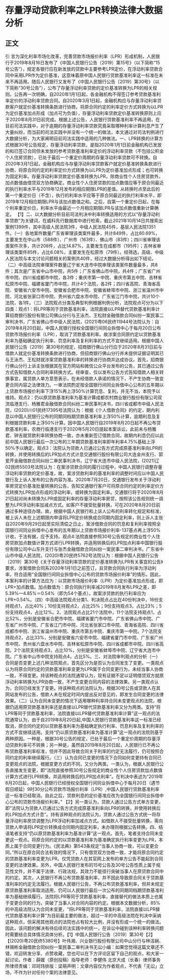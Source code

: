 # 存量浮动贷款利率之LPR转换法律大数据分析
## 正文
引 言为深化利率市场化改革，完善贷款市场报价利率（LPR）形成机制，人民银行于2019年8月16日发布了《中国人民银行公告〔2019〕第15号》（以下简称“15号公告”），规定各银行应在新发放的贷款中主要参考LPR定价，在浮动利率贷款合同中采用LPR作为定价基准，这意味着原中国人民银行贷款基准利率这一标准在未来不再适用。随后人民银行又发布了《中国人民银行公告〔2019〕第30号》（以下简称“30号公告”），公布了存量浮动利率贷款的定价基准转换为LPR的相关规则。公告再一次明确，自2020年1月1日起，各金融机构不得签订参考贷款基准利率定价的浮动利率贷款合同。自2020年3月1日起，金融机构应与存量浮动利率贷款客户就定价基准转换条款进行协商，将原合同约定的利率定价方式转换为以LPR为定价基准加点形成（加点可为负值），存量浮动利率贷款定价基准转换原则上应于2020年8月31日前完成。根据上述公告，人民银行贷款基准利率不再适用，在目前司法实践中，对于逾期的存量浮动利率贷款究竟采取哪种利率计算利息产生了大量纠纷，而当前的司法实践中并没有一个统一的做法，本文通过对司法判例进行大数据分析，为大家阐明目前司法实践中适用的几种做法。一、LPR转换的计算方式根据30号公告规定，存量浮动利率贷款，是指2020年1月1日前金融机构已发放的和已签订合同但未发放的参考贷款基准利率定价的浮动利率贷款（不包括公积金个人住房贷款），已处于最后一个重定价周期的存量浮动利率贷款可不转换。自2020年3月1日起，金融机构应与存量浮动利率贷款客户就定价基准转换条款进行协商，将原合同约定的利率定价方式转换为以LPR为定价基准加点形成；也可转换为固定利率。存量浮动利率贷款定价基准转换为LPR，除商业性个人住房贷款外，加点数值由借贷双方协商确定。商业性个人住房贷款的加点数值应等于原合同最近的执行利率水平与2019年12月发布的相应期限LPR的差值。从转换时点至此后的第一个重定价日（不含），执行的利率水平应等于原合同最近的执行利率水平，即2019年12月相应期限LPR与该加点数值之和。之后，自第一个重定价日起，在每个利率重定价日，利率水平由最近一个月相应期限LPR与该加点数值重新计算确定。 【1】二、以大数据分析目前司法判决中利率转换适用的方式以“存量浮动利率贷款”为关键词，在威科先行数据库中进行检索，截止2021年10月14日共搜索出案例1399件，其中高级人民法院3件，中级人民法院45件，基层人民法院1351件。（一）各地案件数量广东省审理该类案件最多，共计849件，占比60.69%，主要发生在中山市（588件）、广州市（163件）、佛山市（83件）；四川省审理该类案件次多，共计208件，占比14.87%，主要发生在成都市（195件）；吉林省审理该类案件85件，占比6.08%，主要发生在松原市（79件）。经筛选，高级、中级人民法院与本文讨论问题相关的案例共40件，经过大数据分析得出如下结论。（二）中高级法院审理案件数量辽宁省大连市中院审理该类案件数量最多，共8件；其次是广东省中山市中院，共5件；广东省佛山市中院，共4件；广东省广州市中院、四川省成都市中院，各3件；重庆市第一中院、重庆市第五中院、吉林省松原市中院、福建省厦门市中院，共计4个法院，各2件；四川省高院、青海省高院、安徽省六安市中院、安徽省合肥市中院、安徽省蚌埠市中院、浙江省温州市中院、河北省张家口市中院、贵州省六盘水市中院、广东省江门市中院，共计10个法院，各1件。（三）法院观点分类及典型判例根据判例分析，法院观点可分为以下四类：观点1：将LPR等同于贷款基准利率，法院直接以LPR替代贷款基准利率计算招商银行股份有限公司佛山分行与王泳杰、王松财金融借款合同纠纷一案民事二审判决书，广东省佛山市中级人民法院，(2021)粤06民终11944号法院认为：自2019年8月20日起，中国人民银行授权全国银行间同业拆借中心于每月20日公布贷款市场报价利率（LPR），取消了贷款基准利率。故涉案合同原约定以贷款基准利率为基础确定执行利率、罚息利率及复利利率的方式不宜继续适用。根据中国人民银行公告〔2019〕第30号的规定，招商银行佛山分行应于2020年8月31日前与借款人就定价基准转换条款进行协商，但招商银行佛山分行并未提供证据证明其已与王泳杰、王松财就涉案贷款基准利率的转换进行协商并达成协议。首先，招商银行佛山分行上诉主张根据其在官方网站和微信公众平台发布的公告，其已通过公告方式告知借款人合同利率转换方式。经审查，仅以发布公告方式告知借款人相关转换事宜，属贷款人单方意思表示，在未经借款人承诺的情况下，不产生协商一致变更合同内容之法律效力。一审法院酌定按全国银行间同业拆借中心公布的五年期以上贷款市场报价利率下浮15%再上浮50%计算罚息、复利，并无不当，本院予以维持。观点2：仍以原贷款基准利率为基准计算成都农村商业银行股份有限公司双流临港支行、杨雅君金融借款合同纠纷二审民事判决书，四川省成都市中级人民法院，(2020)川01民终17395号法院认为：根据《个人借款合同》的约定，期内利息以中国人民银行公布的同期同档期贷款基准利率上浮50%计算，逾期利息及复利根据贷款利率上浮50%计算。因中国人民银行自2019年8月20日起不再公布贷款基准利率，农商行临港支行于2020年5月20日提起本案诉讼，此前未与杨雅君、钟吉就贷款利率转换协商一致，亦未重新签订借款合同，故期内利息仍应以此前中国人民银行最后一次公布的三年期贷款基准利率即年利率4.75%基础上浮50%予以确定。观点3：法院认为贷款人已通过公告方式完成原基准利率向LPR的转换，并使用转换后的LPR加点方式计息交通银行股份有限公司大连金州支行、郭爱芹金融借款合同纠纷二审民事判决书，辽宁省大连市中级人民法院，(2021)辽02民终5503号法院认为：在案涉贷款合同的履行过程中，中国人民银行调整存量浮动利率贷款的定价基准，故，案涉贷款利率的基准利率的调整时间应以中国人民银行及上诉人发布的公告内容为准。2020年7月20日，交通银行发布关于浮动利率房贷定价基准批量转换的公告，告知交通银行客户可将原合同约定的利率定价方式转换为LPR加点形成的浮动利率，或转换为固定利率。交通银行将于2020年8月21日起对尚未转换为LPR或固定利率的存量浮动利率房贷，按照该公告规则统一调整为LPR浮动利率加减点方式。如客户不接受批量转换，可在2020年8月20日前通过多种途径办理。故，根据中国人民银行和上诉人公布的利率转化规定和标准，被上诉人未在上述期限内申请将LPR定价转换成合同期内固定利率，则上诉人主张自2020年9月29日起至实际清偿之日止，案涉借款合同的罚息和复利利率按照全国银行间同业拆借中心发布的五年期以上贷款市场报价利率-137基点再上浮50%计收，于法有据，应予支持。观点4:法院直接参照30号公告规定的商业性个人住房贷款加点数值计算方式进行LPR转换，并适用转换后的LPR加点利率中国银行股份有限公司中山东升支行与张杰金融借款合同纠纷一案民事二审判决书，广东省中山市中级人民法院，(2020)粤20民终5762号法院认为：根据中国人民银行公告〔2019〕第30号《关于存量浮动利率贷款的定价基准转换为LPR有关事宜的公告》要求，涉案借款合同系2020年1月1日之前签订，且贷款合同执行利率为浮动利率，符合适用“全国银行间同业拆借中心公布的贷款市场报价利率”的情形。因此，本案利率的计算方法应为：以贷款市场报价利率（LPR）为定价基准加点形成，即LPR+加点数值。加点数值为：原合同执行利率减2019年8月发布LPR之差，即5.39%—4.85%＝0.54%（即为54个基点）。故案涉贷款的执行利率应为LPR+0.54%。（四）中高级法院观点分类1、判决观点占比在40份判决中，16份支持观点1，占比40%；10份支持观点2，占比25%；9份支持观点3，占比23%；5份支持观点4，占比12%。2、法院观点占比21个法院中，11个法院支持观点1，占比52%，分别是安徽省合肥市中院、福建省厦门市中院、广东省佛山市中院、广东省广州市中院、广东省江门市中院、河北省张家口市中院、青海省高院、四川省成都市中院、浙江省温州市中院、重庆市第五中院、重庆市第一中院。7个法院支持观点2，占比33%，分别是安徽省六安市中院、福建省厦门市中院、广东省广州市中院、贵州省六盘水市中院、吉林省松原市中院、四川省成都市中院、四川省高院。2个法院支持观点3，占比10%，分别是安徽省蚌埠市中院、辽宁省大连市中院。广东省中山市中院支持观点4，占比5%。三、对法院审判观点的分析（一）合同是否变更上述几种法院观点，首先区分为是否认为合同发生了变更。一类观点认为将原合同约定的贷款基准利率变更为LPR属于合同变更行为，未经当事人协商一致，不得变更。持该种观点的法院通常认为，现有证据不足以证明借贷双方就原浮动利率转换为LPR协商一致，不产生变更合同内容的法律效果。另一类观点认为，合同已经发生了变更。持该种观点的法院认为，根据30号公告或贷款人在其网站发布的公告，借款人未在规定时间内提出反对意见的，即发生合同变更的法律效果。（二）认为合同未变更的情况下适用哪种利率持合同未变更观点的法院，根据仍适用原贷款基准利率还是直接以LPR替代贷款基准利率又分为两类。支持“将LPR等同于贷款基准利率，法院直接以LPR替代贷款基准利率计算”这一观点的法院通常认为，由于自2019年8月20日起,中国人民银行贷款基准利率这一标准已经取消，原合同约定的以贷款基准利率为基础确定执行利率、罚息利率及复利利率的方式不宜继续适用。支持“仍以原贷款基准利率为基准计算”这一观点的法院则基于两种原因。一种是，根据30号公告的规定，已处于最后一个重定价周期的存量浮动贷款利率可不转换；另一种是，虽然自2019年8月20日起，人民银行已不再公布贷款基准利率标准，但并不因此导致合同关于利率的约定无法履行，仍可按照合同约定的利率继续履行。（三）认为合同已变更的情况下合同如何变更持有合同已变更观点的法院，根据变更方式的不同，又分为两类。一类认为，根据人民银行公告直接发生变更，即“法院直接参照30号公告规定的商业性个人住房贷款加点数值计算方式进行LPR转换，并适用转换后的LPR加点利率”。在判决中表述为“2019年8月20日起，中国人民银行已经授权全国银行间同业拆借中心于每月20日（遇节假日顺延）9时30分公布贷款市场报价利率（LPR）,中国人民银行贷款基准利率这一标准已经取消。自此之后，贷款利息的定价基准应改为全国银行间同业拆借中心公布的贷款市场报价利率。” 【2】另一类认为，贷款人通过公告方式单方变更，即“法院认为贷款人已通过公告方式完成原基准利率向LPR的转换，并使用转换后的LPR加点方式计息”。持有该种观点的法院认为，贷款人通过公告方式统一将存量浮动利率房贷调整为LPR浮动利率加减点方式。如借款人不接受批量转换，需向贷款人申请将LPR定价转换成合同期内固定利率，未办理则根据公告转换。四、结语笔者支持“仍以原贷款基准利率为基准计算”这一观点。首先，笔者支持合同未变更这一观点。将原合同约定的以贷款基准利率为基准确定执行利率变更为LPR，本质上属于合同变更行为。《民法典》第543条规定“当事人协商一致，可以变更合同。”所以在原合同合法有效的情况下，只有借贷双方协商一致，才能将原合同约定的贷款基准利率变更为LPR。仅凭贷款人在其官网上发布的单方公告不能起到合同变更的法律效果。另外，中国人民银行发布的15号公告及30号公告性质上属于规范性文件，并不属于法律、行政法规，其效力不能径行突破当事人在原贷款合同中的约定。其次，人民银行不再公布贷款基准利率，并不因此导致原合同关于贷款基准利率的约定无法履行。根据人民银行公告，不再公布贷款基准利率，但并未规定原贷款基准利率取消适用，仍可以人民银行最后一次公布的同期同档期贷款基准利率为基础继续履行。法院将LPR等同于贷款基准利率，直接替代的做法本质上也属于变更合同的行为，突破了当事人对合同内容的约定。根据本文数据分析，85%的中高级法院认为合同未变更，“将LPR等同于贷款基准利率，法院直接以LPR替代贷款基准利率计算”为目前最主要的做法，超过一半的中高级法院在判决中采纳这种观点，但采用其他观点的法院也占有较大比例，并没有形成一个统一的做法。因此，该问题的解决有待后续司法实践中的统一，在诉讼中碰到该种利率转换问题时需要结合具体情况具体分析。【1】中国人民银行公告〔2019〕第30号【2】【(2020)粤20民终5380号】叶伟湘、兴业银行股份有限公司中山分行与林洁娴、林锡彬金融借款合同纠纷一案民事二审判决书无讼小编：如果您觉得这篇文章还不错，欢迎转发分享、点赞收藏，您也可以在下方评论区留下自己的观点，和大家一起讨论。作者：薛媛（原创投稿）指导老师：李健伟 北京大成（长春）律师事务所律师责编：邓珂玮排版：梁萌声明：文章内容仅为作者观点，不代表「无讼」立场，不作为针对任何个案的法律意见。